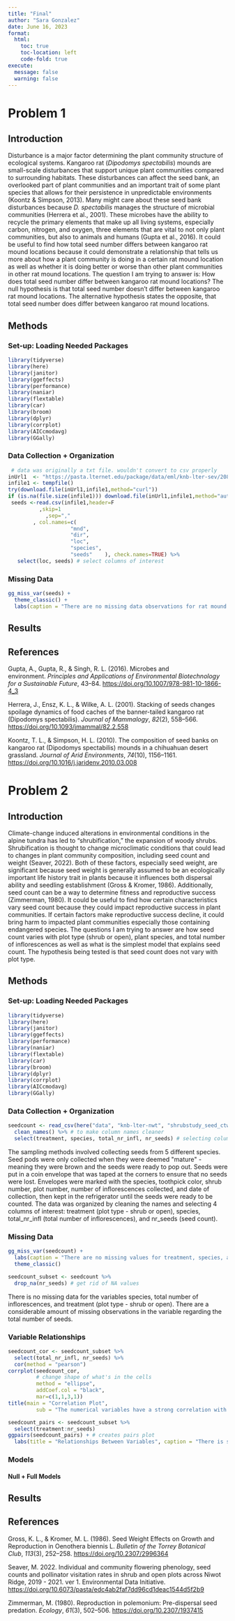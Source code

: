 ```yaml
---
title: "Final"
author: "Sara Gonzalez"
date: June 16, 2023
format:
  html:
    toc: true
    toc-location: left
    code-fold: true
execute:
  message: false
  warning: false
---
```


# Problem 1

## Introduction

Disturbance is a major factor determining the plant community structure of ecological systems. Kangaroo rat (*Dipodomys spectabilis*) mounds are small-scale disturbances that support unique plant communities compared to surrounding habitats. These disturbances can affect the seed bank, an overlooked part of plant communities and an important trait of some plant species that allows for their persistence in unpredictable environments (Koontz & Simpson, 2013). Many might care about these seed bank disturbances because *D. spectabilis* manages the structure of microbial communities (Herrera et al., 2001). These microbes have the ability to recycle the primary elements that make up all living systems, especially carbon, nitrogen, and oxygen, three elements that are vital to not only plant communities, but also to animals and humans (Gupta et al., 2016). It could be useful to find how total seed number differs between kangaroo rat mound locations because it could demonstrate a relationship that tells us more about how a plant community is doing in a certain rat mound location as well as whether it is doing better or worse than other plant communities in other rat mound locations. The question I am trying to answer is: How does total seed number differ between kangaroo rat mound locations? The null hypothesis is that total seed number doesn't differ between kangaroo rat mound locations. The alternative hypothesis states the opposite, that total seed number does differ between kangaroo rat mound locations.

## Methods

### Set-up: Loading Needed Packages

```r
library(tidyverse)
library(here)
library(janitor)
library(ggeffects)
library(performance)
library(naniar) 
library(flextable) 
library(car)
library(broom)
library(dplyr)
library(corrplot)
library(AICcmodavg)
library(GGally)
```

### Data Collection + Organization

```r
 # data was originally a txt file. wouldn't convert to csv properly
inUrl1  <- "https://pasta.lternet.edu/package/data/eml/knb-lter-sev/208/102459/a063411c03e4baef6707862466685442" 
infile1 <- tempfile()
try(download.file(inUrl1,infile1,method="curl"))
if (is.na(file.size(infile1))) download.file(inUrl1,infile1,method="auto")
 seeds <-read.csv(infile1,header=F 
          ,skip=1
            ,sep=","  
        , col.names=c(
                    "mnd",     
                    "dir",     
                    "loc",     
                    "species",     
                    "seeds"    ), check.names=TRUE) %>% 
   select(loc, seeds) # select columns of interest
```

### Missing Data

```r
gg_miss_var(seeds) +
  theme_classic() +
  labs(caption = "There are no missing data observations for rat mound locations and seed count.")
```

## Results 

## References

Gupta, A., Gupta, R., & Singh, R. L. (2016). Microbes and environment. *Principles and Applications of Environmental Biotechnology for a Sustainable Future*, 43--84. <https://doi.org/10.1007/978-981-10-1866-4_3>

Herrera, J., Ensz, K. L., & Wilke, A. L. (2001). Stacking of seeds changes spoilage dynamics of food caches of the banner-tailed kangaroo rat (Dipodomys spectabilis). *Journal of Mammalogy*, *82*(2), 558--566. <https://doi.org/10.1093/jmammal/82.2.558>

Koontz, T. L., & Simpson, H. L. (2010). The composition of seed banks on kangaroo rat (Dipodomys spectabilis) mounds in a chihuahuan desert grassland. *Journal of Arid Environments*, *74*(10), 1156--1161. <https://doi.org/10.1016/j.jaridenv.2010.03.008>

# Problem 2

## Introduction

Climate-change induced alterations in environmental conditions in the alpine tundra has led to "shrubification," the expansion of woody shrubs. Shrubification is thought to change microclimatic conditions that could lead to changes in plant community composition, including seed count and weight (Seaver, 2022). Both of these factors, especially seed weight, are significant because seed weight is generally assumed to be an ecologically important life history trait in plants because it influences both dispersal ability and seedling establishment (Gross & Kromer, 1986). Additionally, seed count can be a way to determine fitness and reproductive success (Zimmerman, 1980). It could be useful to find how certain characteristics vary seed count because they could impact reproductive success in plant communities. If certain factors make reproductive success decline, it could bring harm to impacted plant communities especially those containing endangered species. The questions I am trying to answer are how seed count varies with plot type (shrub or open), plant species, and total number of inflorescences as well as what is the simplest model that explains seed count. The hypothesis being tested is that seed count does not vary with plot type.

## Methods

### Set-up: Loading Needed Packages

```r
library(tidyverse)
library(here)
library(janitor)
library(ggeffects)
library(performance)
library(naniar) 
library(flextable) 
library(car)
library(broom)
library(dplyr)
library(corrplot)
library(AICcmodavg)
library(GGally)
```

### Data Collection + Organization

```r
seedcount <- read_csv(here("data", "knb-lter-nwt", "shrubstudy_seed_ctwt.ms.data.csv")) %>% 
  clean_names() %>% # to make column names cleaner
  select(treatment, species, total_nr_infl, nr_seeds) # selecting columns of interest
```

The sampling methods involved collecting seeds from 5 different species. Seed pods were only collected when they were deemed \"mature\" - meaning they were brown and the seeds were ready to pop out. Seeds were put in a coin envelope that was taped at the corners to ensure that no seeds were lost. Envelopes were marked with the species, toothpick color, shrub number, plot number, number of inflorescences collected, and date of collection, then kept in the refrigerator until the seeds were ready to be counted. The data was organized by cleaning the names and selecting 4 columns of interest: treatment (plot type - shrub or open), species, total_nr_infl (total number of inflorescences), and nr_seeds (seed count).

### Missing Data

```r
gg_miss_var(seedcount) +
  labs(caption = "There are no missing values for treatment, species, and total inflorescences, but a significant number for seed count.") +
  theme_classic()
```

```r
seedcount_subset <- seedcount %>% 
  drop_na(nr_seeds) # get rid of NA values
```

There is no missing data for the variables species, total number of inflorescences, and treatment (plot type - shrub or open). There are a considerable amount of missing observations in the variable regarding the total number of seeds.

### Variable Relationships

```r
seedcount_cor <- seedcount_subset %>%
  select(total_nr_infl, nr_seeds) %>% 
  cor(method = "pearson")
corrplot(seedcount_cor,
         # change shape of what's in the cells
         method = "ellipse",
         addCoef.col = "black",
         mar=c(1,1,3,1))
title(main = "Correlation Plot",
         sub = "The numerical variables have a strong correlation with one another.")
```

```r
seedcount_pairs <- seedcount_subset %>% 
  select(treatment:nr_seeds)
ggpairs(seedcount_pairs) + # creates pairs plot
  labs(title = "Relationships Between Variables", caption = "There is some sort of relationship that all the variables have with each other.")
```

### Models

#### Null + Full Models

## Results

## References

Gross, K. L., & Kromer, M. L. (1986). Seed Weight Effects on Growth and Reproduction in Oenothera biennis L. *Bulletin of the Torrey Botanical Club*, *113*(3), 252--258. <https://doi.org/10.2307/2996364>

Seaver, M. 2022. Individual and community flowering phenology, seed counts and pollinator visitation rates in shrub and open plots across Niwot Ridge, 2019 - 2021. ver 1. Environmental Data Initiative. <https://doi.org/10.6073/pasta/edc4ab2faf7dd96cd1deac1544d5f2b9>

Zimmerman, M. (1980). Reproduction in polemonium: Pre-dispersal seed predation. *Ecology*, *61*(3), 502--506. <https://doi.org/10.2307/1937415> 
